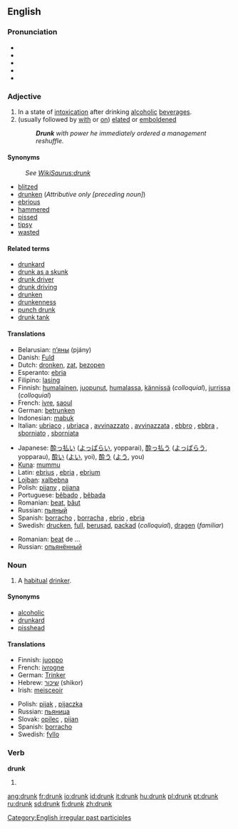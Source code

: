 ==English==

===Pronunciation===
* {{AHD|drŭngk}}
* {{IPA|/drʌŋk/}}
* {{SAMPA|/drVNk/}}
*{{audio|en-us-drunk.ogg|Audio (US)}}
* {{rhymes|ʌŋk}}

===Adjective===
{{en-adj|er}}

# In a state of [[intoxication]] after drinking [[alcoholic]] [[beverage]]s.
# (usually followed by [[with]] or [[on]]) [[elated]] or [[emboldened]]
#: '''''Drunk''' with power he immediately ordered a management reshuffle.''

====Synonyms====
:''See [[:WikiSaurus:drunk|WikiSaurus:drunk]]''
*[[blitzed]]
*[[drunken]] (''Attributive only [preceding noun]'')
*[[ebrious]]
*[[hammered]]
*[[pissed]]
*[[tipsy]]
*[[wasted]]

====Related terms====
*[[drunkard]]
*[[drunk as a skunk]]
*[[drunk driver]]
*[[drunk driving]]
*[[drunken]]
*[[drunkenness]]
*[[punch drunk]]
*[[drunk tank]]

====Translations====
{{trans-top|intoxicated after drinking alcohol}}
*Belarusian: [[п'яны|п’яны]] (pjány)
*Danish: [[Fuld]]
*Dutch: [[dronken]], [[zat]], [[bezopen]]
*Esperanto: [[ebria]]
*Filipino: [[lasing]]
*Finnish: [[humalainen]], [[juopunut]], [[humalassa]], [[kännissä]] (''colloquial''), [[jurrissa]] (''colloquial'')
*French: [[ivre]], [[saoul]]
*German: [[betrunken]]
*Indonesian: [[mabuk]]
*Italian: [[ubriaco]] {{m}}, [[ubriaca]] {{f}}, [[avvinazzato]] {{m}}, [[avvinazzata]] {{f}}, [[ebbro]] {{m}}, [[ebbra]] {{f}}, [[sborniato]] {{m}}, [[sborniata]] {{f}}
{{trans-mid}}
*Japanese: [[酔っ払い]] ([[よっぱらい]], yopparai), [[酔っ払う]] ([[よっぱらう]], yopparau), [[酔い]] ([[よい]], yoi), [[酔う]] ([[よう]], you)
*[[Kuna]]: [[mummu]]
*Latin: [[ebrius]] {{m}}, [[ebria]] {{f}}, [[ebrium]] {{n}}
*[[Lojban]]: [[xalbebna]]
*Polish: [[pijany]] {{m}}, [[pijana]] {{f}}
*Portuguese: [[bêbado]] {{m}}, [[bêbada]] {{f}}
*Romanian: [[beat]], [[băut]]
*Russian: [[пьяный]]
*Spanish: [[borracho]] {{m}}, [[borracha]] {{f}}, [[ebrio]] {{m}}, [[ebria]] {{f}}
*Swedish: [[drucken]], [[full]], [[berusad]], [[packad]] (''colloquial''), [[dragen]] (''familiar'')
{{trans-bottom}}

{{trans-top|elated by emotion}}
{{trans-mid}}
*Romanian: [[beat]] de ...
*Russian: [[опьянённый]]
{{trans-bottom}}

===Noun===
{{en-noun}}

# A [[habitual]] [[drinker]].

====Synonyms====
*[[alcoholic]]
*[[drunkard]]
*[[pisshead]]

====Translations====
{{trans-top|drinker}}
*Finnish: [[juoppo]]
*French: [[ivrogne]]
*German: [[Trinker]] {{m}}
*Hebrew: [[שיכור]] (shikor)
*Irish: [[meisceoir]]
{{trans-mid}}
*Polish: [[pijak]] {{m}}, [[pijaczka]] {{f}}
*Russian: [[пьяница]] {{mf}}
*Slovak: [[opilec#Slovak|opilec]] {{m}}, [[pijan#Slovak|pijan]] {{m}}
*Spanish: [[borracho]] {{m}}
*Swedish: [[fyllo]] {{n}}
{{trans-bottom}}

===Verb===
'''drunk'''

# {{past participle of|[[drink]]}}

[[Category:English irregular past participles]]

[[ang:drunk]]
[[fr:drunk]]
[[io:drunk]]
[[id:drunk]]
[[it:drunk]]
[[hu:drunk]]
[[pl:drunk]]
[[pt:drunk]]
[[ru:drunk]]
[[sd:drunk]]
[[fi:drunk]]
[[zh:drunk]]